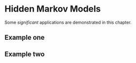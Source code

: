 # Hidden Markov Models

Some _significant_ applications are demonstrated in this chapter.

## Example one

## Example two
